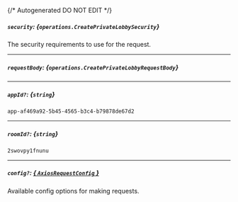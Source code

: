 {/* Autogenerated DO NOT EDIT  */}

##### `security`: *{`operations.CreatePrivateLobbySecurity`}*
The security requirements to use for the request.
<Collapsible>
    <CreatePrivateLobbySecurity/>
</Collapsible>

---
##### `requestBody`: *{`operations.CreatePrivateLobbyRequestBody`}*
<Collapsible>
    <CreatePrivateLobbyRequestBody/>
</Collapsible>

---
##### `appId?`: *{`string`}*
`app-af469a92-5b45-4565-b3c4-b79878de67d2`

---
##### `roomId?`: *{`string`}*
`2swovpy1fnunu`

---
##### `config?`: [*{ `AxiosRequestConfig` }*](https://axios-http.com/docs/req_config)
Available config options for making requests.


